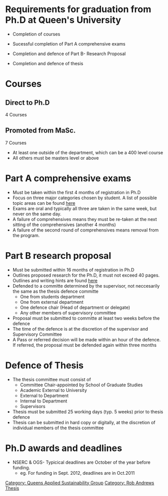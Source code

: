 =Requirements for graduation from Ph.D at Queen's University=

*Completion of courses

*Sucessful completion of Part A comprehensive exams

*Completion and defence of Part B- Research Proposal

*Completion and defence of thesis

=Courses=

==Direct to Ph.D==
4 Courses

==Promoted from MaSc.==
7 Courses 
*At least one outside of the department, which can be a 400 level course
*All others must be masters level or above

=Part A comprehensive exams=
*Must be taken within the first 4 months of registration in Ph.D
*Focus on three major categories chosen by student. A list of possible topic areas can be found [http://me.queensu.ca/Graduate/PhD-Exam-Procedures.html#september here]
*Exams are oral and typically all three are taken in the same week, but never on the same day. 
*A failure of comprehensives means they must be re-taken at the next sitting of the comprehensives (another 4 months)
*A failure of the second round of comprehensives means removal from the program. 

=Part B research proposal=
*Must be submitted within 16 months of registration in Ph.D
*Outlines proposed research for the Ph.D, it must not exceed 40 pages. Outlines and writing hints are found [http://me.queensu.ca/Graduate/PhD-Exam-Procedures.html#september here]
*Defended to a committe determined by the supervisor, not neccesarily the same as the thesis defence committe
**One from students department
**One from external department
**One defence chair (Head of department or delegate)
**Any other members of supervisory committee
*Proposal must be submitted to committe at least two weeks before the defence
*The time of the defence is at the discretion of the supervisor and Supervisory Committee
*A Pass or referred decision will be made within an hour of the defence. If referred, the proposal must be defended again within three months

=Defence of Thesis=
*The thesis committee must consist of 
**Committee Chair-appointed by School of Graduate Studies
**Academic External to University
**External to Department
**Internal to Department
**Supervisors
*Thesis must be submitted 25 working days (typ. 5 weeks) prior to thesis defence
*Thesis can be submitted in hard copy or digitally, at the discretion of individual members of the thesis committee

=Ph.D awards and deadlines=
*NSERC & OGS- Typicical deadlines are October of the year before funding.
**eg. For funding in Sept. 2012, deadlines are in Oct.2011


[[Category: Queens Applied Sustainability Group]]
[[Category: Rob Andrews Thesis]]